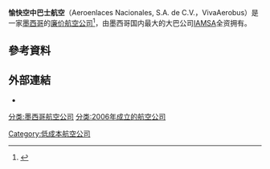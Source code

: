 {{Expand language|en}}
{{Otheruses|other=其他條目說明|愉快航空}}
{{Infobox Airline
| airline = 愉快空中巴士航空 <br> VivaAerobus
| logo = Nuevo vivaaerobus logotipo original.jpg|200px
| logo_size = 250
| fleet_size = 21
| destinations = 25
| IATA = VB
| ICAO = VIV
| callsign = VIVA/Aeroenlaces
| parent =
| founded = 2006年
| hubs = {{nowrap|{{flagicon|MEX}} [[墨西哥城贝尼托·胡亚雷斯国际机场|墨西哥城贝尼托·胡亚雷斯国际机场]]}} <br> {{flagicon|MEX}} [[蒙特雷国际机场|蒙特雷国际机场]] <br> {{flagicon|MEX}} [[瓜达拉哈拉国际机场|瓜达拉哈拉国际机场]] <br> {{flagicon|MEX}} [[坎昆国际机场|坎昆国际机场]]
| focus_cities = {{nowrap|{{flagicon|MEX}} [[库利亚坎|库利亚坎]][[巴溪胡拉多联邦国际机场|巴溪胡拉多联邦国际机场]]}}
| headquarters = {{MEX}}[[墨西哥城|墨西哥城]]
| key_people =
| company_slogan = 为了飞行——你所需要所有的。 <br> Lo que necesitas para volar
| frequent_flyer =
| lounge =
| alliance =
| website = [http://www.vivaaerobus.com/ www.vivaaerobus.com]
|image=|aoc=|num_employees=}}

'''愉快空中巴士航空'''（Aeroenlaces Nacionales, S.A. de C.V.，VivaAerobus）是一家[[墨西哥|墨西哥]]的[[廉价航空公司|廉价航空公司]]<ref>{{Cite web|title=Alerta Profeco sobre engaño de la aerolínea VivaAerobus|url=https://www.jornada.com.mx/2007/08/31/index.php?section=economia&article=026n2eco|accessdate=2019-10-12|date=2007-08-31|publisher=La Jornada|language=es}}</ref>，由墨西哥国内最大的大巴公司[[IAMSA|IAMSA]]全资拥有。

==參考資料==
<references />

==外部連結==
{{Commons category|VivaAerobus}}
* {{官方網站}}

[[分类:墨西哥航空公司|分类:墨西哥航空公司]]
[[分类:2006年成立的航空公司|分类:2006年成立的航空公司]]
[[Category:低成本航空公司|Category:低成本航空公司]]

{{航空公司小作品}}